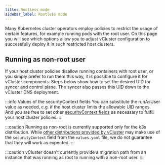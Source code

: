 ```yaml
---
title: Rootless mode
sidebar_label: Rootless mode
---
```



Many Kubernetes cluster operators employ policies to restrict the usage of certain features, for example running pods with the root user.
On this page you will see which options allow you to adjust vCluster configuration to successfully deploy it in such restricted host clusters.

## Running as non-root user
If your host cluster policies disallow running containers with root user, or you simply prefer to run them this way, it is possible to configure it for vCluster components. Steps below show how to set the desired UID for syncer and control plane. The syncer also passes this UID down to the vCluster DNS deployment.

<NonRootSegment/>

:::info Values of the securityContext fields
You can substitute the runAsUser value as needed, e.g. if the host cluster limits the allowable UID ranges.  
And you are free to set other [securityContext fields](https://kubernetes.io/docs/reference/generated/kubernetes-api/v1.22/#podsecuritycontext-v1-core) as necessary to fulfill your host cluster policies.
:::

:::caution
Running as non-root is currently supported only for the k3s distribution. While [other distributions provided by vCluster](../deploying-vclusters/supported-distros.mdx) may make use of the `securityContext` field from the `values.yaml` file, we do not guarantee that they will work as expected.
:::

:::caution
vCluster doesn't currently provide a migration path from an instance that was running as root to running with a non-root user.
:::